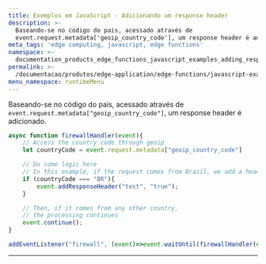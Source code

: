 ```yaml
---
title: Exemplos em JavaScript - Adicionando um response header
description: >-
  Baseando-se no código do pais, acessado através de 
  event.request.metadata['geoip_country_code'], um response header é adicionado.
meta_tags: 'edge computing, javascript, edge functions'
namespace: >-
  documentation_products_edge_functions_javascript_examples_adding_response_header
permalink: >-
  /documentacao/produtos/edge-application/edge-functions/javascript-examples/adding-response-header/
menu_namespace: runtimeMenu
---
```


Baseando-se no código do país, acessado através de `event.request.metadata["geoip_country_code"]`, um response header é adicionado.

```js
async function firewallHandler(event){
    // Access the country code through geoip
    let countryCode = event.request.metadata["geoip_country_code"]

    // Do some logic here
    // In this example, if the request comes from Brazil, we add a header to the response
    if (countryCode === "BR"){
        event.addResponseHeader("test", "true");
    }

    // Then, if it comes from any other country,
    // the processing continues
    event.continue();
}

addEventListener("firewall", (event)=>event.waitUntil(firewallHandler(event)));
```



---

